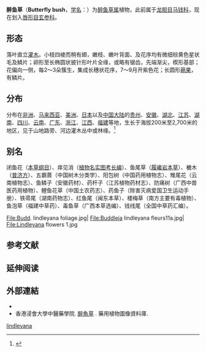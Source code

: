 {{Speciesbox
| status = 
| status_system = 
| image = Buddleja lindleyana flower in China GZ.JPG
| genus = Buddleja
| species = lindleyana
| authority = Fortune
| synonyms = * ''Buddleja lindleyana'' Fort. var. ''sinuato-dentata''<br/><small>Hemsl.</small>
}}

'''醉鱼草'''（'''Butterfly bush'''，[[学名|学名]]：{{lang|la|''Buddleja lindleyana''}}）为[[醉鱼草属|醉鱼草属]]植物，此前属于[[龙胆目|龙胆目]][[马钱科|马钱科]]，现在划入[[玄参目|唇形目]][[醉鱼草科|玄参科]]。

== 形态 ==
落叶直立[[灌木|灌木]]。小枝四棱而稍有翅，嫩枝、嫩叶背面、及花序均有微细棕黄色星状毛及鳞片；卵形至长椭圆状披针形叶片全缘，或略有锯齿，先端渐尖，楔形基部；花偏向一侧，每2～3朵簇生，集成长穗状花序，7～9月开紫色花；长圆形[[蒴果|蒴果]]，有鳞片。

== 分布 ==
分布在[[非洲|非洲]]、[[马来西亚|马来西亚]]、[[美洲|美洲]]、[[日本|日本]]以及[[中国大陆|中国大陆]]的[[贵州|贵州]]、[[安徽|安徽]]、[[湖北|湖北]]、[[江苏|江苏]]、[[湖南|湖南]]、[[四川|四川]]、[[云南|云南]]、[[广东|广东]]、[[浙江|浙江]]、[[江西|江西]]、[[福建|福建]]等地，生长于海拔200米至2,700米的地区，见于山地路旁、河边灌木丛中或林缘。<ref>{{cite web| url =http://www.bioinfo.cn/db05/KmzwSpecies.php?action=view&id=2672| title =醉鱼草| work =中国高等植物数据库全库| publisher =中国科学院微生物研究所| author =昆明植物研究所| accessdate =2009-02-23| deadurl =yes| archiveurl =https://web.archive.org/web/20160305005040/http://www.bioinfo.cn/db05/KmzwSpecies.php?action=view&id=2672| archivedate =2016-03-05}}</ref>

== 别名 ==
闭鱼花（[[本草纲目|本草纲目]]）、痒见消（[[植物名实图考|植物名实图考长编]]）、鱼尾草（[[履巉岩本草|履巉岩本草]]）、樚木（[[普济方|普济方]]）、五霸蔷（中国树木分类学）、阳包树（中国药用植物志）、雉尾花（云南植物志）、鱼鳞子（安徽药材）、药杆子（江苏植物药材志）、防痛树（广西中兽医药用植物）、鲤鱼花草（中国土农药志）、药鱼子（除害灭病爱国卫生运动手册）、铁帚尾（湖南药物志）、红鱼尾（闽东本草）、楼梅草（南方主要有毒植物）、鱼泡草（福建中草药）、毒鱼草（广西本草选编）、钱线尾（全国中草药汇编）。

<gallery>
File:Budd. lindleyana foliage.jpg|
File:Buddleja lindleyana fleurs11a.jpg|
File:Lindleyana flowers 1.jpg
</gallery>

== 参考文献 ==
{{reflist}}

== 延伸阅读 ==
{{Wikisource further reading}}

==外部連結==
{{commons category|Buddleja lindleyana}}
{{wikispecies|Buddleja lindleyana}}
* {{CVH|Buddleja lindleyana}}
* 香港浸會大學中醫藥學院. [http://libproject.hkbu.edu.hk/was40/detail?lang=ch&channelid=1288&searchword=herb_id=D01147 醉魚草] {{Wayback|url=http://libproject.hkbu.edu.hk/was40/detail?lang=ch&channelid=1288&searchword=herb_id=D01147 |date=20160304095259 }}. 藥用植物圖像資料庫.
{{Taxonbar|from=Q2927515}}

[[Category:醉鱼草属|lindleyana]]